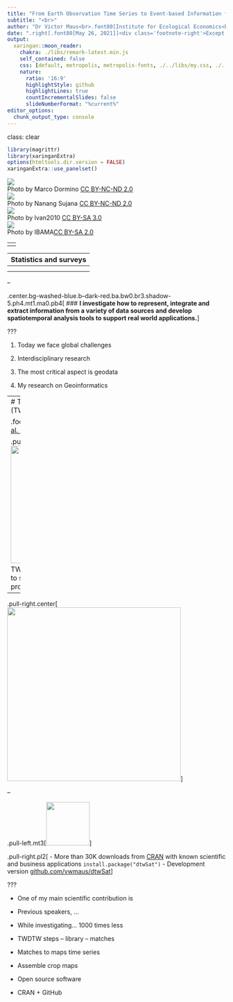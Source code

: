 ```yaml
---
title: "From Earth Observation Time Series to Event-based Information for Land-use Change Analysis"
subtitle: "<br>"
author: "Dr Victor Maus<br>.font80[Institute for Ecological Economics<br>Vienna University of Economics and Business]<br>.font80[victor.maus@wu.ac.at]<br>.font80[<a href='https://www.victor-maus.com'>www.victor-maus.com</a>]"
date: ".right[.font80[May 26, 2021]]<div class='footnote-right'>Except where otherwise noted, content on these slides is licensed under <a href='https://creativecommons.org/licenses/by-sa/4.0'>CC BY-SA 4.0 license</a></div>"
output: 
  xaringan::moon_reader:
    chakra: ./libs/remark-latest.min.js
    self_contained: false
    css: [default, metropolis, metropolis-fonts, ./../libs/my.css, ./../libs/tachyons-min.css]
    nature:
      ratio: '16:9'
      highlightStyle: github
      highlightLines: true
      countIncrementalSlides: false
      slideNumberFormat: "%current%"
editor_options: 
  chunk_output_type: console
---
```

class: clear
```r
library(magrittr)
library(xaringanExtra)
options(htmltools.dir.version = FALSE)
xaringanExtra::use_panelset()
```

<div class="grid-4-1-img">
<div class="copyright-container">
  <img src="./../img/Marco_Dormino_UN_Photo-CC-BY-NC-ND-2-0.jpg" />
  <div class="cc-bottom-right font-light">Photo by Marco Dormino <a href="https://creativecommons.org/licenses/by-nc-nd/2.0/">CC BY-NC-ND 2.0</a></div>
  </div>
<div class="copyright-container">
  <img src="./../img/Nanang_Sujana_CIFOR-CC-BY-NC-ND-2-0.jpg" />
  <div class="cc-bottom-right font-light">Photo by Nanang Sujana <a href="https://creativecommons.org/licenses/by-nc-nd/2.0/">CC BY-NC-ND 2.0</a></div>
</div>
<div class="copyright-container">
  <img src="./../img/Ivan2010-cc-by-sa-3.0.jpg" />
  <div class="cc-bottom-right font-light">Photo by Ivan2010 <a href="https://creativecommons.org/licenses/by-sa/3.0/">CC BY-SA 3.0</a></div>
</div>
<div class="copyright-container">
  <img src="./../img/kayapo_gold_mining-Ibama-via-Wikimedia-CC-BY-SA-2-0.jpg" />
  <div class="cc-bottom-right font-light">Photo by IBAMA<a href="https://creativecommons.org/licenses/by-sa/2.0/">CC BY-SA 2.0</a></div>
</div>
</div>
<div class="grid-4-1">

--
<div class="extension-tile lemon-meringue font-dark"><div>Earth observation</div></div>
--
<div class="extension-tile maximum-yellow-red font-dark"><div>In situ<br>data</div></div>
--
<div class="extension-tile prussian-orange font-dark"><div>Statistics and surveys</div></div>
--
<div class="extension-tile maximum-red font-dark"><div>Citizen science</div></div>
</div>

--

.center.bg-washed-blue.b--dark-red.ba.bw0.br3.shadow-5.ph4.mt1.ma0.pb4[
### **I investigate how to represent, integrate and extract information from a variety of data sources and develop spatiotemporal analysis tools to support real world applications.**
]

???

1. Today we face global challenges 

2. Interdisciplinary research 

3. The most critical aspect is geodata 

4. My research on Geoinformatics 


---
# Time-Weighted Dynamic Time Warping (TWDTW)

.footnote-left[[Maus et al. (2016)](https://doi.org/10.1109/JSTARS.2016.2517118) and [Maus et al. (2019)](http://dx.doi.org/10.18637/jss.v088.i05)]

.pull-left.center[<img src="./../img/sits-color.png" height="270"/>
#### TWDTW matches well known temporal profiles to segments of satellite image time series to produce land-use/land-cover information.
]

--

.pull-right.center[<img src="./../img/mt-map.png" height="400"/>]

--

.pull-left.mt3[<img src="./../img/dtwSat-light.png" height="100"/>]

.pull-right.pl2[
- More than 30K downloads from [CRAN](https://cran.r-project.org/web/packages/dtwSat) with known scientific and business applications
`install.package("dtwSat")`
- Development version [github.com/vwmaus/dtwSat](https://github.com/vwmaus/dtwSat)]

???

- One of my main scientific contribution is

- Previous speakers, ...

- While investigating... 1000 times less 

- TWDTW steps -- library -- matches 

- Matches to maps time series 

- Assemble crop maps 

- Open source software 

- CRAN + GitHub

